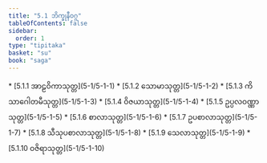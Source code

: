 ```yaml
---
title: "5.1 ဘိက္ခုနီဝဂ္ဂ"
tableOfContents: false
sidebar:
  order: 1
type: "tipitaka"
basket: "su"
book: "saga"
---
```



<DynamicBreadcrumb />



<TableOfContents book="saga" section="5.1">
* [5.1.1 အာဠဝိကာသုတ္တ](5-1/5-1-1)
* [5.1.2 သောမာသုတ္တ](5-1/5-1-2)
* [5.1.3 ကိသာဂေါတမီသုတ္တ](5-1/5-1-3)
* [5.1.4 ဝိဇယာသုတ္တ](5-1/5-1-4)
* [5.1.5 ဥပ္ပလဝဏ္ဏာသုတ္တ](5-1/5-1-5)
* [5.1.6 စာလာသုတ္တ](5-1/5-1-6)
* [5.1.7 ဥပစာလာသုတ္တ](5-1/5-1-7)
* [5.1.8 သီသုပစာလာသုတ္တ](5-1/5-1-8)
* [5.1.9 သေလာသုတ္တ](5-1/5-1-9)
* [5.1.10 ဝဇိရာသုတ္တ](5-1/5-1-10)
</TableOfContents>
